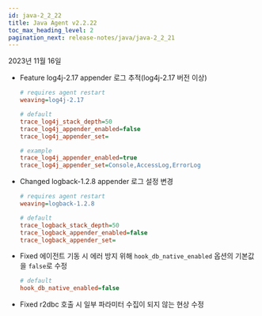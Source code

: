 ```yaml
---
id: java-2_2_22
title: Java Agent v2.2.22
toc_max_heading_level: 2
pagination_next: release-notes/java/java-2_2_21
---
```


2023년 11월 16일

- <Status>Feature</Status> log4j-2.17 appender 로그 추적(log4j-2.17 버전 이상)

  ```ini title='whatap.conf'
  # requires agent restart
  weaving=log4j-2.17

  # default
  trace_log4j_stack_depth=50
  trace_log4j_appender_enabled=false
  trace_log4j_appender_set=

  # example
  trace_log4j_appender_enabled=true
  trace_log4j_appender_set=Console,AccessLog,ErrorLog
  ```

- <Status>Changed</Status> logback-1.2.8 appender 로그 설정 변경

  ```ini title='whatap.conf'
  # requires agent restart
  weaving=logback-1.2.8

  # default
  trace_logback_stack_depth=50
  trace_logback_appender_enabled=false
  trace_logback_appender_set=
  ```

- <Status>Fixed</Status> 에이전트 기동 시 에러 방지 위해 <code>hook_db_native_enabled</code> 옵션의 기본값을 <code>false</code>로 수정

  ```ini title='whatap.conf'
  # default
  hook_db_native_enabled=false
  ```

- <Status>Fixed</Status> r2dbc 호출 시 일부 파라미터 수집이 되지 않는 현상 수정


<DownloadJava ver="2.2.22" />